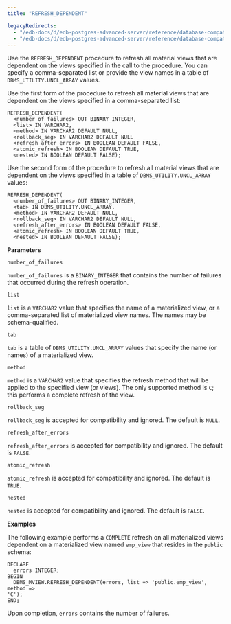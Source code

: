 ```yaml
---
title: "REFRESH_DEPENDENT"

legacyRedirects:
  - "/edb-docs/d/edb-postgres-advanced-server/reference/database-compatibility-for-oracle-developers-built-in-package-guide/13/refresh_dependent.html"
  - "/edb-docs/d/edb-postgres-advanced-server/reference/database-compatibility-for-oracle-developers-built-in-package-guide/latest/refresh_dependent.html"
---
```


Use the `REFRESH_DEPENDENT` procedure to refresh all material views that are dependent on the views specified in the call to the procedure. You can specify a comma-separated list or provide the view names in a table of `DBMS_UTILITY.UNCL_ARRAY` values.

Use the first form of the procedure to refresh all material views that are dependent on the views specified in a comma-separated list:

```text
REFRESH_DEPENDENT(
  <number_of_failures> OUT BINARY_INTEGER,
  <list> IN VARCHAR2,
  <method> IN VARCHAR2 DEFAULT NULL,
  <rollback_seg> IN VARCHAR2 DEFAULT NULL
  <refresh_after_errors> IN BOOLEAN DEFAULT FALSE,
  <atomic_refresh> IN BOOLEAN DEFAULT TRUE,
  <nested> IN BOOLEAN DEFAULT FALSE);
```

Use the second form of the procedure to refresh all material views that are dependent on the views specified in a table of `DBMS_UTILITY.UNCL_ARRAY` values:

```text
REFRESH_DEPENDENT(
  <number_of_failures> OUT BINARY_INTEGER,
  <tab> IN DBMS_UTILITY.UNCL_ARRAY,
  <method> IN VARCHAR2 DEFAULT NULL,
  <rollback_seg> IN VARCHAR2 DEFAULT NULL,
  <refresh_after_errors> IN BOOLEAN DEFAULT FALSE,
  <atomic_refresh> IN BOOLEAN DEFAULT TRUE,
  <nested> IN BOOLEAN DEFAULT FALSE);
```

**Parameters**

`number_of_failures`

 `number_of_failures` is a `BINARY_INTEGER` that contains the number of failures that occurred during the refresh operation.

`list`

 `list` is a `VARCHAR2` value that specifies the name of a materialized view, or a comma-separated list of materialized view names. The names may be schema-qualified.

`tab`

 `tab` is a table of `DBMS_UTILITY.UNCL_ARRAY` values that specify the name (or names) of a materialized view.

`method`

 `method` is a `VARCHAR2` value that specifies the refresh method that will be applied to the specified view (or views). The only supported method is `C`; this performs a complete refresh of the view.

`rollback_seg`

 `rollback_seg` is accepted for compatibility and ignored. The default is `NULL`.

`refresh_after_errors`

 `refresh_after_errors` is accepted for compatibility and ignored. The default is `FALSE`.

`atomic_refresh`

 `atomic_refresh` is accepted for compatibility and ignored. The default is `TRUE`.

`nested`

 `nested` is accepted for compatibility and ignored. The default is `FALSE`.

**Examples**

The following example performs a `COMPLETE` refresh on all materialized views dependent on a materialized view named `emp_view` that resides in the `public` schema:

```text
DECLARE
  errors INTEGER;
BEGIN
  DBMS_MVIEW.REFRESH_DEPENDENT(errors, list => 'public.emp_view', method =>
'C');
END;
```

Upon completion, `errors` contains the number of failures.
